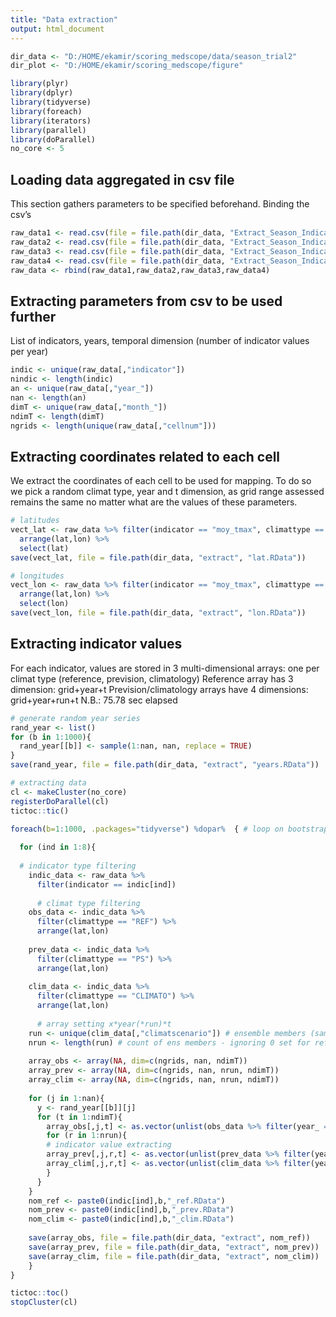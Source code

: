 ---
title: "Data extraction"
output: html_document
---

```{r setup, include=FALSE, echo=FALSE}
dir_data <- "D:/HOME/ekamir/scoring_medscope/data/season_trial2" 
dir_plot <- "D:/HOME/ekamir/scoring_medscope/figure" 

library(plyr)
library(dplyr)
library(tidyverse)
library(foreach)
library(iterators)
library(parallel)
library(doParallel)
no_core <- 5
```

## Loading data aggregated in csv file

This section gathers parameters to be specified beforehand.
Binding the csv's

```{r data loading, echo=FALSE}
raw_data1 <- read.csv(file = file.path(dir_data, "Extract_Season_Indicators_FR8_pmt541m_1993_1998.csv"), header = TRUE, sep = ",")
raw_data2 <- read.csv(file = file.path(dir_data, "Extract_Season_Indicators_FR8_pmt541m_1999_2004.csv"), header = TRUE, sep = ",")
raw_data3 <- read.csv(file = file.path(dir_data, "Extract_Season_Indicators_FR8_pmt541m_2005_2009.csv"), header = TRUE, sep = ",")
raw_data4 <- read.csv(file = file.path(dir_data, "Extract_Season_Indicators_FR8_pmt541m_2010_2016.csv"), header = TRUE, sep = ",")
raw_data <- rbind(raw_data1,raw_data2,raw_data3,raw_data4)
```

## Extracting parameters from csv to be used further

List of indicators, years, temporal dimension (number of indicator values per year)

```{r indicators, echo=FALSE}
indic <- unique(raw_data[,"indicator"])
nindic <- length(indic)
an <- unique(raw_data[,"year_"])
nan <- length(an)
dimT <- unique(raw_data[,"month_"]) 
ndimT <- length(dimT)
ngrids <- length(unique(raw_data[,"cellnum"]))
```
## Extracting coordinates related to each cell
We extract the coordinates of each cell to be used for mapping. To do so we pick a random climat type, year and t dimension, as grid range assessed remains the same no matter what are the values of these parameters.
```{r, echo=FALSE}
# latitudes
vect_lat <- raw_data %>% filter(indicator == "moy_tmax", climattype == "REF", year_ == 2000, month_ == 5) %>% 
  arrange(lat,lon) %>%
  select(lat)
save(vect_lat, file = file.path(dir_data, "extract", "lat.RData"))

# longitudes
vect_lon <- raw_data %>% filter(indicator == "moy_tmax", climattype == "REF", year_ == 2000, month_ == 5) %>% 
  arrange(lat,lon) %>%
  select(lon)
save(vect_lon, file = file.path(dir_data, "extract", "lon.RData"))

```
## Extracting indicator values
For each indicator, values are stored in 3 multi-dimensional arrays: one per climat type (reference, prevision, climatology)
Reference array has 3 dimension: grid+year+t
Prevision/climatology arrays have 4 dimensions: grid+year+run+t
N.B.: 75.78 sec elapsed
```{r, echo=FALSE}

# generate random year series
rand_year <- list()
for (b in 1:1000){
  rand_year[[b]] <- sample(1:nan, nan, replace = TRUE) 
}
save(rand_year, file = file.path(dir_data, "extract", "years.RData"))

# extracting data
cl <- makeCluster(no_core)
registerDoParallel(cl)
tictoc::tic()

foreach(b=1:1000, .packages="tidyverse") %dopar%  { # loop on bootstrap samples
  
  for (ind in 1:8){
  
  # indicator type filtering
    indic_data <- raw_data %>% 
      filter(indicator == indic[ind])
    
      # climat type filtering
    obs_data <- indic_data %>% 
      filter(climattype == "REF") %>% 
      arrange(lat,lon)
    
    prev_data <- indic_data %>% 
      filter(climattype == "PS") %>%
      arrange(lat,lon)
    
    clim_data <- indic_data %>% 
      filter(climattype == "CLIMATO") %>% 
      arrange(lat,lon)
      
      # array setting x*year(*run)*t
    run <- unique(clim_data[,"climatscenario"]) # ensemble members (same for climato and prevision)
    nrun <- length(run) # count of ens members - ignoring 0 set for reference only
  
    array_obs <- array(NA, dim=c(ngrids, nan, ndimT))
    array_prev <- array(NA, dim=c(ngrids, nan, nrun, ndimT))
    array_clim <- array(NA, dim=c(ngrids, nan, nrun, ndimT))
    
    for (j in 1:nan){
      y <- rand_year[[b]][j]
      for (t in 1:ndimT){
        array_obs[,j,t] <- as.vector(unlist(obs_data %>% filter(year_ == y+1992, month_ == t+4) %>% select(indicatorvalue)))
        for (r in 1:nrun){
        # indicator value extracting
        array_prev[,j,r,t] <- as.vector(unlist(prev_data %>% filter(year_ == y+1992, month_ == t+4, climatscenario == r) %>% select(indicatorvalue)))
        array_clim[,j,r,t] <- as.vector(unlist(clim_data %>% filter(year_ == y+1992, month_ == t+4, climatscenario == r) %>% select(indicatorvalue)))
        }
      }
    }
    nom_ref <- paste0(indic[ind],b,"_ref.RData")
    nom_prev <- paste0(indic[ind],b,"_prev.RData")
    nom_clim <- paste0(indic[ind],b,"_clim.RData")
    
    save(array_obs, file = file.path(dir_data, "extract", nom_ref))
    save(array_prev, file = file.path(dir_data, "extract", nom_prev))
    save(array_clim, file = file.path(dir_data, "extract", nom_clim))
    }
}

tictoc::toc()
stopCluster(cl)
```
